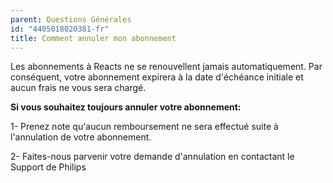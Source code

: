 ```yaml
---
parent: Questions Générales
id: "4405018020381-fr"
title: Comment annuler mon abonnement
---
```

Les abonnements à Reacts ne se renouvellent jamais automatiquement. Par conséquent, votre abonnement expirera à la date d'échéance initiale et aucun frais ne vous sera chargé.

**Si vous souhaitez toujours annuler votre abonnement:**

1- Prenez note qu'aucun remboursement ne sera effectué suite à l'annulation de votre abonnement.

2- Faites-nous parvenir votre demande d'annulation en contactant le Support de Philips
